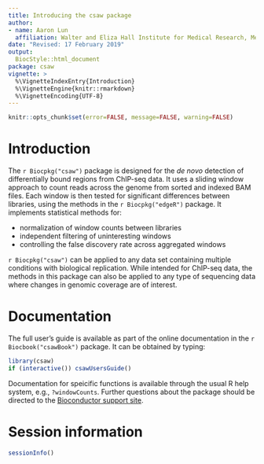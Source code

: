 ```yaml
---
title: Introducing the csaw package
author: 
- name: Aaron Lun
  affiliation: Walter and Eliza Hall Institute for Medical Research, Melbourne, Australia
date: "Revised: 17 February 2019"
output:
  BiocStyle::html_document
package: csaw 
vignette: >
  %\VignetteIndexEntry{Introduction}
  %\VignetteEngine{knitr::rmarkdown}
  %\VignetteEncoding{UTF-8}    
---
```


```r
knitr::opts_chunk$set(error=FALSE, message=FALSE, warning=FALSE)
```

# Introduction

The `r Biocpkg("csaw")` package is designed for the _de novo_ detection of differentially bound regions from ChIP-seq data. 
It uses a sliding window approach to count reads across the genome from sorted and indexed BAM files. 
Each window is then tested for significant differences between libraries, using the methods in the `r Biocpkg("edgeR")` package. 
It implements statistical methods for:

- normalization of window counts between libraries
- independent filtering of uninteresting windows
- controlling the false discovery rate across aggregated windows 

`r Biocpkg("csaw")` can be applied to any data set containing multiple conditions with biological replication.
While intended for ChIP-seq data, the methods in this package can also be applied to any type of sequencing data where changes in genomic coverage are of interest.

# Documentation

The full user's guide is available as part of the online documentation in the `r Biocbook("csawBook")` package.
It can be obtained by typing:

```r
library(csaw)
if (interactive()) csawUsersGuide()
```

Documentation for speicific functions is available through the usual R help system, e.g., `?windowCounts`.
Further questions about the package should be directed to the [Bioconductor support site](https://support.bioconductor.org).

# Session information

```r
sessionInfo()
```
